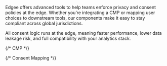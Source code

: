 Edgee offers advanced tools to help teams enforce privacy and consent policies at the edge.
Whether you’re integrating a CMP or mapping user choices to downstream tools, our components make it easy to stay compliant across global jurisdictions.

All consent logic runs at the edge, meaning faster performance, lower data leakage risk, and full compatibility with your analytics stack.

<Columns cols={2}>
  {/* CMP */}
  <Card title="Simple CMP" href="/components/consent-management/simple-cmp" horizontal={true} icon="/images/logos/simple-cmp.svg" />

  {/* Consent Mapping */}
  <Card title="Axeptio Consent Mapping" href="/components/consent-management/axeptio-consent-mapping" horizontal={true} icon="/images/logos/axeptio.svg" />
  <div className="block dark:hidden">
    <Card title="Cookieyes Consent Mapping" href="/components/consent-management/cookieyes-consent-mapping" horizontal={true} icon="/images/logos/cookieyes.svg" />
  </div>
  <div className="hidden dark:block">
    <Card title="Cookieyes Consent Mapping" href="/components/consent-management/cookieyes-consent-mapping" horizontal={true} icon="/images/logos/cookieyes-dark.svg" />
  </div>
  <Card title="Didomi Consent Mapping" href="/components/consent-management/didomi-consent-mapping" horizontal={true} icon="/images/logos/didomi.svg" />
  <Card title="Iubenda Consent Mapping" href="/components/consent-management/iubenda-consent-mapping" horizontal={true} icon="/images/logos/iubenda.svg" />
  <Card title="Onetrust Consent Mapping" href="/components/consent-management/onetrust-consent-mapping" horizontal={true} icon="/images/logos/onetrust.svg" />
  <Card title="Osano Consent Mapping" href="/components/consent-management/osano-consent-mapping" horizontal={true} icon="/images/logos/osano.svg" />

</Columns>